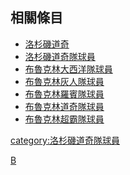 {{Catnav|頁面分類|...|棒球|棒球選手|美國職棒大聯盟球員|美國職棒大聯盟各隊球員}}
{{Catnav|頁面分類|...|美國棒球|美國職棒大聯盟|美國職棒大聯盟球員|美國職棒大聯盟各隊球員}}
{{Commonscat|Brooklyn Bridegrooms players}}

{{CatAutoTOC}}
==相關條目==
*[[洛杉磯道奇|洛杉磯道奇]]
*[[:Category:洛杉磯道奇隊球員|洛杉磯道奇隊球員]]
*[[:Category:布魯克林大西洋隊球員|布魯克林大西洋隊球員]]
*[[:Category:布魯克林灰人隊球員|布魯克林灰人隊球員]]
*[[:Category:布魯克林羅賓隊球員|布魯克林羅賓隊球員]]
*[[:Category:布魯克林道奇隊球員|布魯克林道奇隊球員]]
*[[:Category:布魯克林超霸隊球員|布魯克林超霸隊球員]]

[[Category:美國職棒大聯盟各隊球員|B]]
[[category:洛杉磯道奇隊球員‎|category:洛杉磯道奇隊球員‎]]
